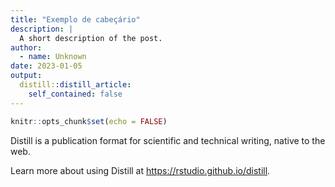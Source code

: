 ```yaml
---
title: "Exemplo de cabeçário"
description: |
  A short description of the post.
author:
  - name: Unknown
date: 2023-01-05
output:
  distill::distill_article:
    self_contained: false
---
```



```r
knitr::opts_chunk$set(echo = FALSE)
```

Distill is a publication format for scientific and technical writing, native to the web.

Learn more about using Distill at <https://rstudio.github.io/distill>.


